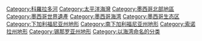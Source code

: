 [[Category:科羅拉多河|Category:科羅拉多河]]
[[Category:太平洋海灣|Category:太平洋海灣]]
[[Category:墨西哥北部地區|Category:墨西哥北部地區]]
[[Category:墨西哥世界遺產|Category:墨西哥世界遺產]]
[[Category:墨西哥海湾|Category:墨西哥海湾]]
[[Category:墨西哥生态区|Category:墨西哥生态区]]
[[Category:下加利福尼亚州地形|Category:下加利福尼亚州地形]]
[[Category:南下加利福尼亚州地形|Category:南下加利福尼亚州地形]]
[[Category:索诺拉州地形|Category:索诺拉州地形]]
[[Category:锡那罗亚州地形|Category:锡那罗亚州地形]]
[[Category:以海湾命名的分类|Category:以海湾命名的分类]]